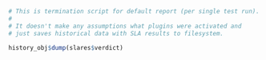 ```r

# This is termination script for default report (per single test run).
#
# It doesn't make any assumptions what plugins were activated and 
# just saves historical data with SLA results to filesystem.

history_obj$dump(slares$verdict)
```
